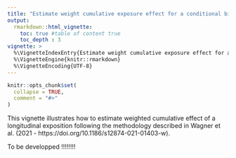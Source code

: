 ---
title: "Estimate weight cumulative exposure effect for a conditional binary outcome"
output: 
  rmarkdown::html_vignette:
    toc: true #table of content true
    toc_depth : 3
vignette: >
  %\VignetteIndexEntry{Estimate weight cumulative exposure effect for a conditional binary outcome}
  %\VignetteEngine{knitr::rmarkdown}
  %\VignetteEncoding{UTF-8}
---

```{r setup, include = FALSE}
knitr::opts_chunk$set(
  collapse = TRUE,
  comment = "#>"
)
```


This vignette illustrates how to estimate  weighted cumulative effect of a longitudinal exposition following the methodology described in Wagner et al. (2021 - https://doi.org/10.1186/s12874-021-01403-w). 




To be developped !!!!!!!!
